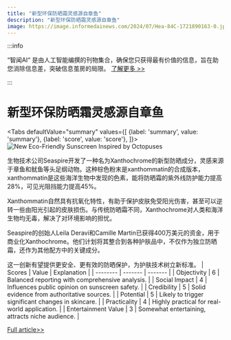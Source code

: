 ```yaml
---
title: "新型环保防晒霜灵感源自章鱼"
description: "新型环保防晒霜灵感源自章鱼"
image: https://image.informedainews.com/2024/07/Hea-84C-1721890163-0.jpg
---
```



:::info

“智闻AI“ 是由人工智能编撰的刊物集合，确保您只获得最有价值的信息，旨在助您消除信息差，突破信息茧房的局限。  [了解更多 >>](/)

:::

# 新型环保防晒霜灵感源自章鱼


<Tabs
	defaultValue="summary"
	values={[
	{label: 'summary', value: 'summary'},
	{label: 'score', value: 'score'},
]}>
<TabItem value="summary">
<img
  src="https://image.informedainews.com/2024/07/Hea-84C-1721890163-0.jpg"
  alt="New Eco-Friendly Sunscreen Inspired by Octopuses"
/>



生物技术公司Seaspire开发了一种名为Xanthochrome的新型防晒成分，灵感来源于章鱼和鱿鱼等头足纲动物。这种棕色粉末是xanthommatin的合成版本，xanthommatin是这些海洋生物中发现的色素，能将防晒霜的紫外线防护能力提高28%，可见光阻挡能力提高45%。

Xanthommatin自然具有抗氧化特性，有助于保护皮肤免受阳光伤害，甚至可以逆转一些由阳光引起的皮肤损伤。与传统防晒霜不同，Xanthochrome对人类和海洋生物均无毒，解决了对环境影响的担忧。

Seaspire的创始人Leila Deravi和Camille Martin已获得400万美元的资金，用于商业化Xanthochrome。他们计划将其整合到各种护肤品中，不仅作为独立防晒霜，还作为其他配方中的关键成分。

这一创新有望提供更安全、更有效的防晒保护，为护肤技术树立新标准。
</TabItem>
<TabItem value="score">
	| Scores     | Value   | Explanation |
	| -------- | ------- | ------- |
	| Objectivity  | 6    | Balanced reporting with comprehensive analysis.    |
	| Social Impact | 4     | Influences public opinion on sunscreen safety.    |
	| Credibility    | 5    | Solid evidence from authoritative sources.    |
	| Potential    | 5    | Likely to trigger significant changes in skincare.    |
	| Practicality    | 4    | Highly practical for real-world application.    |
	| Entertainment Value    | 3    | Somewhat entertaining, attracts niche audience.    |
</TabItem>
</Tabs>

[Full article>>](https://www.cnbeta.com.tw/articles/science/1439548.htm)
